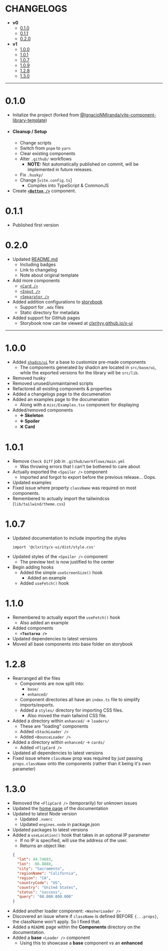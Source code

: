 
<Meta title="Changelogs" />

# CHANGELOGS

- **v0**
  - [0.1.0](#010)
  - [0.1.1](#011)
  - [0.2.0](#020)
- **v1**
  - [1.0.0](#100)
  - [1.0.1](#101)
  - [1.0.7](#107)
  - [1.0.9](#109)
  - [1.2.8](#128)
  - [1.3.0](#130)

---

# 0.1.0

- Initalize the project (forked from [@IgnacioNMiranda/vite-component-library-template](https://github.com/IgnacioNMiranda/vite-component-library-template))
- #### Cleanup / Setup
  - Change scripts
  - Switch from `pnpm` to `yarn`
  - Clear existing components
  - Alter `.github/` workflows
    - **NOTE:** Not automatically published on commit, will be implemented in future releases.
  - Fix `.husky/`
  - Change [`vite.config.ts`]
    - Compiles into TypeScript & CommonJS
- Create [**`<Button />`**](./src/lib/components/button/index.tsx) component.

# 0.1.1

- Published first version

# 0.2.0

- Updated [README.md](/README.md)
  - Including badges
  - Link to changelog
  - Note about original template
- Add more components
  - [`<Card />`](./src/lib/components/card/index.tsx)
  - [`<Input />`](./src/lib/components/input/index.tsx)
  - [`<Separator />`](./src/lib/components/separator/index.tsx)
- Added addition configurations to [storybook](https://storybook.js.org/)
  - Support for `.mdx` files
  - Static directory for metadata
- Added support for GitHub pages
  - Storybook now can be viewed at [clxrityy.github.io/x-ui](https://clxrityy.github.io/x-ui/)

---

# 1.0.0

- Added [`shadcn/ui`](https://ui.shadcn.com/) for a base to customize pre-made components
  - The components generated by shadcn are located in `src/base/ui`, while the exported versions for the library will be `src/lib`.
- Removed husky
- Removed unused/unmaintained scripts
- Refactored all existing components & properties
- Added a changelogs page to the documenation
- Added an examples page to the documenation
  - Along with a `misc/Examples.tsx` component for displaying
- Added/removed components
  - ➕ **Skeleton**
  - ➕ **Spoiler**
  - ❌ **Card**

# 1.0.1

- Remove `Check Diff` job in `.github/workflows/main.yml`
  - Was throwing errors that I can't be bothered to care about
- Actually exported the `<Spoiler />` component
  - Imported and forgot to export before the previous release... Oops.
- Updated examples
- Fixed issue where property `className` was required on most components.
- Remembered to actually import the tailwindcss (`lib/tailwind/theme.css`)

# 1.0.7

- Updated documentation to include importing the styles
  ```tsx
  import '@clxrity/x-ui/dist/style.css'
  ```
- Updated styles of the `<Spoiler />` component
  - The preview text is now justified to the center
- Begin adding hooks
  - Added the simple `useScreenSize()` hook
    - Added an example
  - Added `useFetch()` hook

# 1.1.0

- Remembered to actually export the `useFetch()` hook
  - Also added an example
- Added components
  - **`<Textarea />`**
- Updated dependencies to latest versions
- Moved all base components into base folder on storybook

# 1.2.8

- Rearranged all the files
  - Components are now split into:
    - `base/`
    - `enhanced/`
  - Component directories all have an `index.ts` file to simplify imports/exports.
  - Added a `styles/` directory for importing CSS files.
    - Also moved the main tailwind CSS file.
- Added a directory within `enhanced/` -> `loaders/`
  - These are "loading" components
  - Added `<StackLoader />`
  - Added `<BounceLoader />`
- Added a directory within `enhanced/` -> `cards/`
  - Added `<FlipCard />`
- Updated all dependencies to latest versions
- Fixed issue where `className` prop was required by just passing `props.className` onto the components (rather than it being it's own parameter)

# 1.3.0

- Removed the `<FlipCard />` (temporarily) for unknown issues
- Updated the [home page](https://clxrityy.github.io/x-ui/?path=/docs/home--docs) of the documentation
- Updated to latest Node version
  - Updated `.nvmrc`
  - Updated `engines.node` in package.json
- Updated packages to latest versions
- Added a `useLocation()` hook that takes in an optional IP parameter
  - If no IP is specified, will use the address of the user.
  - Returns an object like:
  ```json
  {
    "lat": 44.74683,
    "lon": -66.8888,
    "city": "Sacramento",
    "regionName": "California",
    "region": "CA",
    "countryCode": "US",
    "country": "United States",
    "status": "success",
    "query": "00.000.000.000"
  }
  ```
- Added another loader component: `<WasherLoader />`
- Discovered an issue where if `className` is defined BEFORE `{...props}`, the className won't apply. So I fixed that.
- Added a `README` page within the **Components** directory on the documentation.
- Added a **base** `<Loader />` component
  - Using this to showcase a **base** component vs an **enhanced**

